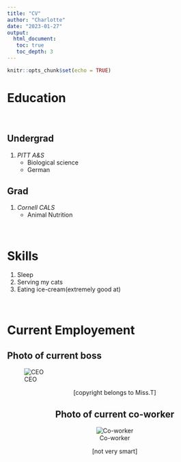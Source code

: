 ```yaml
---
title: "CV"
author: "Charlotte"
date: "2023-01-27"
output: 
  html_document:
   toc: true 
   toc_depth: 3
---
```


```r
knitr::opts_chunk$set(echo = TRUE)
```

# Education

<br>

## Undergrad
1. *PITT A&S*
   + Biological science
   + German

## Grad
1. *Cornell CALS*
    + Animal Nutrition
    
<br>

# Skills
1. Sleep
2. Serving my cats
3. Eating ice-cream(extremely good at)

<br>

# Current Employement
## Photo of current boss
![CEO](/Users/charlotte/Desktop/DSC00042 copy.JPG)
<center> [copyright belongs to Miss.T]

## Photo of current co-worker
![Co-worker](/Users/charlotte/Desktop/12.jpeg)
<center> [not very smart]

